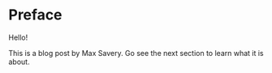 # Preface {.unnumbered}

Hello! 

This is a blog post by Max Savery. Go see the next section to learn what it is about.
